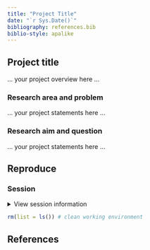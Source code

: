 ```yaml
---
title: "Project Title"
date: "`r Sys.Date()`"
bibliography: references.bib
biblio-style: apalike
---
```


## Project title

<!-- Add overview of the project here. -->

... your project overview here ...

### Research area and problem

... your project statements here ...

### Research aim and question

... your project statements here ...

## Reproduce


### Session

<details><summary>View session information</summary>

```r
sessioninfo::session_info()
```

</details>

```r
rm(list = ls()) # clean working environment
```

## References
